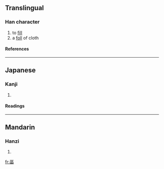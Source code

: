 ==Translingual==
===Han character===
{{Han char|rn=102|rad=田|as=04|sn=9|four=|canj=一口田 (MRW)|ids=⿳[[一]][[口]][[田]]}}
# to [[fill]]
# a [[foll]] of cloth

====References====
{{Han ref|kx=0760.330|dkj=21787|dj=1170.160|hdz=42531.140|uh=7550|ud=30032}}

----

==Japanese==
===Kanji===
{{ja-kanji|grade=|rs=田04}}
# {{defn|Japanese}} 
====Readings====
{{ja-readings|on=[[ふく]] (fuku), [[ぶく]] (buku), [[ひょく]] (hyoku), [[ひき]] (hiki)|kun=}}

----
==Mandarin==
===Hanzi===
{{cmn-hanzi|pin=[[fú]] ([[fu2]])|wg=fu<sup>2</sup>}}
# {{defn|Mandarin}}

[[fr:畐]]